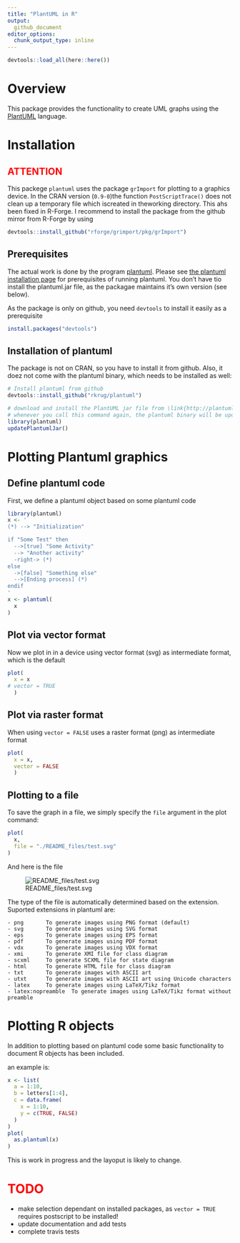 ```yaml
---
title: "PlantUML in R"
output: 
  github_document
editor_options: 
  chunk_output_type: inline
---
```


```r
devtools::load_all(here::here())
```
# Overview
This package provides the functionality to create UML graphs using the [PlantUML](http://plantuml.com/) language.

# Installation

## **<span style="color:red">ATTENTION</span>**
This packege `plantuml` uses the package `grImport` for plotting to a graphics device. In the CRAN version (`0.9-0`)the function `PostScriptTrace()` does not clean up a temporary file which iscreated in theworking directory. This ahs been fixed in R-Forge. I recommend to install the package from the github mirror from R-Forge by using

```r
devtools::install_github("rforge/grimport/pkg/grImport")
```

## Prerequisites
The actual work is done by the program [plantuml](http://plantuml.com/). Please see [the plantuml installation page](http://plantuml.com/faq-install) for prerequisites of running plantuml. You don't have tio install the plantuml.jar file, as the packagae maintains it's own version (see below).

As the package is only on github, you need `devtools` to install it easily as a prerequisite

```r
install.packages("devtools")
```

## Installation of plantuml
The package is not on CRAN, so you have to install it from github. Also, it doez not come with the plantuml binary, which needs to be installed as well:
```r
# Install plantuml from github
devtools::install_github("rkrug/plantuml")

# download and install the PlantUML jar file from \link{http://plantuml.com/download}
# whenever you call this command again, the plantuml binary will be updated to the newest version
library(plantuml)
updatePlantumlJar()
```

# Plotting Plantuml graphics
## Define plantuml code
First, we define a plantuml object based on some plantuml code 
```r
library(plantuml)
x <- '
(*) --> "Initialization"

if "Some Test" then
  -->[true] "Some Activity"
  --> "Another activity"
  -right-> (*)
else
  ->[false] "Something else"
  -->[Ending process] (*)
endif
'
x <- plantuml( 
  x
)
```

## Plot via vector format
Now we plot in in a device using vector format (svg) as intermediate format, which is the default

```r
plot( 
  x = x
# vector = TRUE
  )
```

## Plot via raster format
When using `vector = FALSE` uses a raster format (png) as intermediate format

```r
plot( 
  x = x,
  vector = FALSE
  )
```


## Plotting to a file
To save the graph in a file, we simply specify the `file` argument in the plot command:
```r
plot( 
  x, 
  file = "./README_files/test.svg" 
)
```

And here is the file

![README_files/test.svg](./README_files/test.svg)

The type of the file is automatically determined based on the extension. Suported extensions in plantuml are:

    - png		To generate images using PNG format (default)
    - svg		To generate images using SVG format
    - eps		To generate images using EPS format
    - pdf		To generate images using PDF format
    - vdx		To generate images using VDX format
    - xmi		To generate XMI file for class diagram
    - scxml		To generate SCXML file for state diagram
    - html		To generate HTML file for class diagram
    - txt		To generate images with ASCII art
    - utxt		To generate images with ASCII art using Unicode characters
    - latex		To generate images using LaTeX/Tikz format
    - latex:nopreamble	To generate images using LaTeX/Tikz format without preamble
   
# Plotting R objects


In addition to plotting based on plantuml code some basic functionality to document R objects has been included. 

an example is:

```r
x <- list(
  a = 1:10,
  b = letters[1:4],
  c = data.frame(
    x = 1:10,
    y = c(TRUE, FALSE)
  )
)
plot(
  as.plantuml(x)
)

```

This is work in progress and the layoput is likely to change.

# **<span style="color:red">TODO</span>**
- make selection dependant on installed packages, as `vector = TRUE` requires postscript to be installed!
- update documentation and add tests
- complete travis tests 
